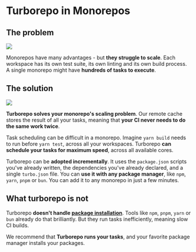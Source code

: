 # Turborepo in Monorepos

## The problem

![](/images/docs/why-turborepo-problem.png)

Monorepos have many advantages - but **they struggle to scale**. Each workspace has its own test suite, its own linting and its own build process. A single monorepo might have **hundreds of tasks to execute**.

## The solution

![](/images/docs/why-turborepo-solution.png)

**Turborepo solves your monorepo's scaling problem**. Our remote cache stores the result of all your tasks, meaning that **your CI never needs to do the same work twice**.

Task scheduling can be difficult in a monorepo. Imagine `yarn build` needs to run before `yarn test`, across all your workspaces. Turborepo **can schedule your tasks for maximum speed**, across all available cores.

Turborepo can be **adopted incrementally**. It uses the `package.json` scripts you've already written, the dependencies you've already declared, and a single `turbo.json` file. You can **use it with any package manager**, like `npm`, `yarn`, `pnpm` or `bun`. You can add it to any monorepo in just a few minutes.

## What turborepo is not

Turborepo **doesn't handle [package installation](/repo/docs/handbook/package-installation)**. Tools like `npm`, `pnpm`, `yarn` or `bun` already do that brilliantly. But they run tasks inefficiently, meaning slow CI builds.

We recommend that **Turborepo runs your tasks**, and your favorite package manager installs your packages.
